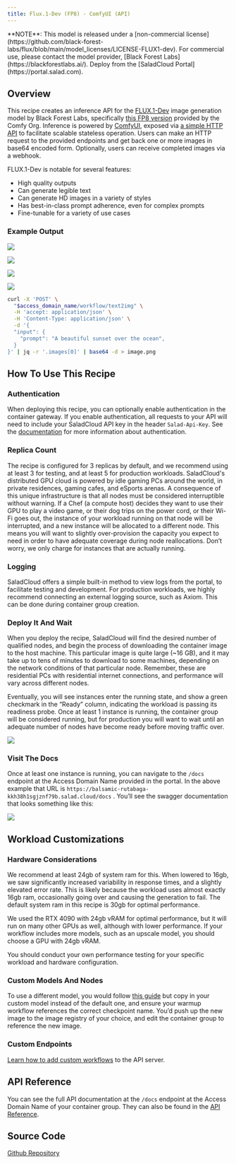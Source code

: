```yaml
---
title: Flux.1-Dev (FP8) - ComfyUI (API)
---
```


<Info>
  **NOTE**: This model is released under a [non-commercial
  license](https://github.com/black-forest-labs/flux/blob/main/model_licenses/LICENSE-FLUX1-dev). For commercial use,
  please contact the model provider, [Black Forest Labs](https://blackforestlabs.ai/).
</Info>
<Tip>Deploy from the [SaladCloud Portal](https://portal.salad.com).</Tip>

## Overview

This recipe creates an inference API for the [FLUX.1-Dev](https://huggingface.co/black-forest-labs/FLUX.1-dev) image
generation model by Black Forest Labs, specifically [this FP8 version](https://huggingface.co/Comfy-Org/flux1-dev)
provided by the Comfy Org. Inference is powered by [ComfyUI](https://github.com/comfyanonymous/ComfyUI/), exposed via
[a simple HTTP API](https://github.com/SaladTechnologies/comfyui-api) to facilitate scalable stateless operation. Users
can make an HTTP request to the provided endpoints and get back one or more images in base64 encoded form. Optionally,
users can receive completed images via a webhook.

FLUX.1-Dev is notable for several features:

- High quality outputs
- Can generate legible text
- Can generate HD images in a variety of styles
- Has best-in-class prompt adherence, even for complex prompts
- Fine-tunable for a variety of use cases

### Example Output

![](/products/recipes/images/flux-dev-image-1.png)

![](/products/recipes/images/flux-dev-image-2.png)

![](/products/recipes/images/flux-dev-image-3.png)

![](/products/recipes/images/flux-dev-image-4.png)

```bash
curl -X 'POST' \
  "$access_domain_name/workflow/text2img" \
  -H 'accept: application/json' \
  -H 'Content-Type: application/json' \
  -d '{
  "input": {
    "prompt": "A beautiful sunset over the ocean",
  }
}' | jq -r '.images[0]' | base64 -d > image.png
```

## How To Use This Recipe

### Authentication

When deploying this recipe, you can optionally enable authentication in the container gateway. If you enable
authentication, all requests to your API will need to include your SaladCloud API key in the header `Salad-Api-Key`. See
the [documentation](/products/sce/gateway/sending-requests) for more information about authentication.

### Replica Count

The recipe is configured for 3 replicas by default, and we recommend using at least 3 for testing, and at least 5 for
production workloads. SaladCloud's distributed GPU cloud is powered by idle gaming PCs around the world, in private
residences, gaming cafes, and eSports arenas. A consequence of this unique infrastructure is that all nodes must be
considered interruptible without warning. If a Chef (a compute host) decides they want to use their GPU to play a video
game, or their dog trips on the power cord, or their Wi-Fi goes out, the instance of your workload running on that node
will be interrupted, and a new instance will be allocated to a different node. This means you will want to slightly
over-provision the capacity you expect to need in order to have adequate coverage during node reallocations. Don’t
worry, we only charge for instances that are actually running.

### Logging

SaladCloud offers a simple built-in method to view logs from the portal, to facilitate testing and development. For
production workloads, we highly recommend connecting an external logging source, such as Axiom. This can be done during
container group creation.

### Deploy It And Wait

When you deploy the recipe, SaladCloud will find the desired number of qualified nodes, and begin the process of
downloading the container image to the host machine. This particular image is quite large (~16 GB), and it may take up
to tens of minutes to download to some machines, depending on the network conditions of that particular node. Remember,
these are residential PCs with residential internet connections, and performance will vary across different nodes.

Eventually, you will see instances enter the running state, and show a green checkmark in the “Ready” column, indicating
the workload is passing its readiness probe. Once at least 1 instance is running, the container group will be considered
running, but for production you will want to wait until an adequate number of nodes have become ready before moving
traffic over.

![](/products/recipes/images/deploy-flux-dev-1.png)

### Visit The Docs

Once at least one instance is running, you can navigate to the `/docs` endpoint at the Access Domain Name provided in
the portal. In the above example that URL is `https://balsamic-rutabaga-kkh38h1sgjznf79b.salad.cloud/docs` . You’ll see
the swagger documentation that looks something like this:

![](/products/recipes/images/flux-dev-docs.png)

## Workload Customizations

### Hardware Considerations

We recommend at least 24gb of system ram for this. When lowered to 16gb, we saw significantly increased variability in
response times, and a slightly elevated error rate. This is likely because the workload uses almost exactly 16gb ram,
occasionally going over and causing the generation to fail. The default system ram in this recipe is 30gb for optimal
performance.

We used the RTX 4090 with 24gb vRAM for optimal performance, but it will run on many other GPUs as well, although with
lower performance. If your workflow includes more models, such as an upscale model, you should choose a GPU with 24gb
vRAM.

You should conduct your own performance testing for your specific workload and hardware configuration.

### Custom Models And Nodes

To use a different model, you would follow
[this guide](/guides/image-generation/basic-how-to-deploy-flux-on-salad-comfy) but copy in your custom model instead of
the default one, and ensure your warmup workflow references the correct checkpoint name. You’d push up the new image to
the image registry of your choice, and edit the container group to reference the new image.

### Custom Endpoints

[Learn how to add custom workflows](https://github.com/SaladTechnologies/comfyui-api?tab=readme-ov-file#generating-new-workflow-endpoints)
to the API server.

## API Reference

You can see the full API documentation at the `/docs` endpoint at the Access Domain Name of your container group. They
can also be found in the [API Reference](/reference/recipes/flux1-dev-fp8-comfyui/).

## Source Code

[<Icon icon="github" size="24" /> Github Repository](https://github.com/SaladTechnologies/salad-recipes/tree/master/src/flux1-dev-fp8-comfyui)
